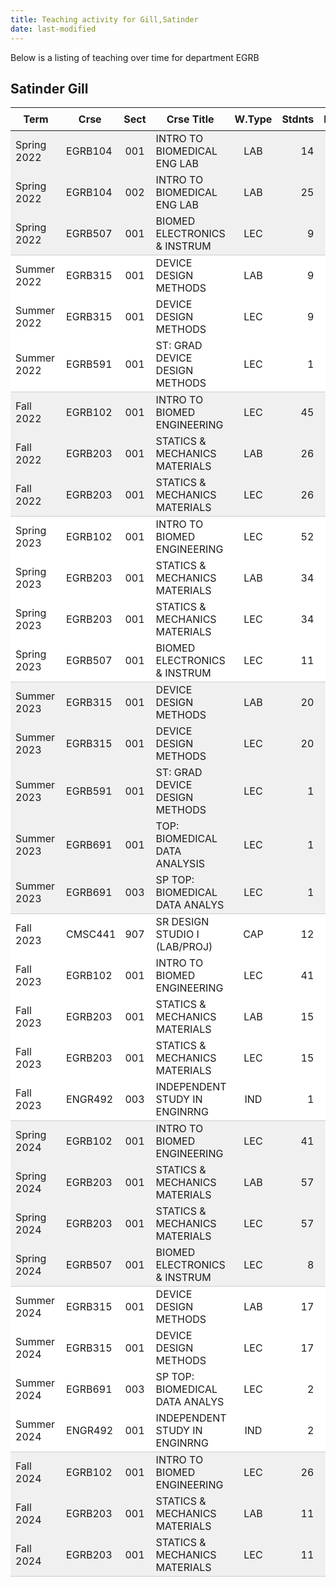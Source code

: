 ```yaml
---
title: Teaching activity for Gill,Satinder
date: last-modified
---
```


Below is a listing of teaching over time for department EGRB


## Satinder Gill

<style type="text/css">
#T_99386 table {
  width: 100%;
  border-collapse: collapse;
}
#T_99386 th {
  text-align: center;
  padding: 8px;
}
#T_99386 td:nth-child(1) {
  padding-right: 10px;
  text-align: left;
}
#T_99386 td:nth-child(2) {
  padding-right: 5px;
  text-align: left;
}
#T_99386  td:nth-child(4) {
  padding-right: 5px;
  text-align: left;
}
#T_99386 td:nth-child(3) {
  text-align: center;
}
#T_99386  td:nth-child(5) {
  text-align: center;
}
#T_99386 td:nth-child(6) {
  text-align: right;
}
#T_99386  td:nth-child(7) {
  text-align: right;
}
#T_99386_row0_col0, #T_99386_row0_col1, #T_99386_row0_col2, #T_99386_row0_col3, #T_99386_row0_col4, #T_99386_row0_col5, #T_99386_row0_col6, #T_99386_row1_col0, #T_99386_row1_col1, #T_99386_row1_col2, #T_99386_row1_col3, #T_99386_row1_col4, #T_99386_row1_col5, #T_99386_row1_col6, #T_99386_row6_col0, #T_99386_row6_col1, #T_99386_row6_col2, #T_99386_row6_col3, #T_99386_row6_col4, #T_99386_row6_col5, #T_99386_row6_col6, #T_99386_row7_col0, #T_99386_row7_col1, #T_99386_row7_col2, #T_99386_row7_col3, #T_99386_row7_col4, #T_99386_row7_col5, #T_99386_row7_col6, #T_99386_row13_col0, #T_99386_row13_col1, #T_99386_row13_col2, #T_99386_row13_col3, #T_99386_row13_col4, #T_99386_row13_col5, #T_99386_row13_col6, #T_99386_row14_col0, #T_99386_row14_col1, #T_99386_row14_col2, #T_99386_row14_col3, #T_99386_row14_col4, #T_99386_row14_col5, #T_99386_row14_col6, #T_99386_row15_col0, #T_99386_row15_col1, #T_99386_row15_col2, #T_99386_row15_col3, #T_99386_row15_col4, #T_99386_row15_col5, #T_99386_row15_col6, #T_99386_row16_col0, #T_99386_row16_col1, #T_99386_row16_col2, #T_99386_row16_col3, #T_99386_row16_col4, #T_99386_row16_col5, #T_99386_row16_col6, #T_99386_row23_col0, #T_99386_row23_col1, #T_99386_row23_col2, #T_99386_row23_col3, #T_99386_row23_col4, #T_99386_row23_col5, #T_99386_row23_col6, #T_99386_row24_col0, #T_99386_row24_col1, #T_99386_row24_col2, #T_99386_row24_col3, #T_99386_row24_col4, #T_99386_row24_col5, #T_99386_row24_col6, #T_99386_row25_col0, #T_99386_row25_col1, #T_99386_row25_col2, #T_99386_row25_col3, #T_99386_row25_col4, #T_99386_row25_col5, #T_99386_row25_col6, #T_99386_row31_col0, #T_99386_row31_col1, #T_99386_row31_col2, #T_99386_row31_col3, #T_99386_row31_col4, #T_99386_row31_col5, #T_99386_row31_col6, #T_99386_row32_col0, #T_99386_row32_col1, #T_99386_row32_col2, #T_99386_row32_col3, #T_99386_row32_col4, #T_99386_row32_col5, #T_99386_row32_col6 {
  background-color: #f0f0f0;
  border-bottom: none;
}
#T_99386_row2_col0, #T_99386_row2_col1, #T_99386_row2_col2, #T_99386_row2_col3, #T_99386_row2_col4, #T_99386_row2_col5, #T_99386_row2_col6, #T_99386_row8_col0, #T_99386_row8_col1, #T_99386_row8_col2, #T_99386_row8_col3, #T_99386_row8_col4, #T_99386_row8_col5, #T_99386_row8_col6, #T_99386_row17_col0, #T_99386_row17_col1, #T_99386_row17_col2, #T_99386_row17_col3, #T_99386_row17_col4, #T_99386_row17_col5, #T_99386_row17_col6, #T_99386_row26_col0, #T_99386_row26_col1, #T_99386_row26_col2, #T_99386_row26_col3, #T_99386_row26_col4, #T_99386_row26_col5, #T_99386_row26_col6, #T_99386_row33_col0, #T_99386_row33_col1, #T_99386_row33_col2, #T_99386_row33_col3, #T_99386_row33_col4, #T_99386_row33_col5, #T_99386_row33_col6 {
  background-color: #f0f0f0;
  border-bottom: 1px solid #ccc;
}
#T_99386_row3_col0, #T_99386_row3_col1, #T_99386_row3_col2, #T_99386_row3_col3, #T_99386_row3_col4, #T_99386_row3_col5, #T_99386_row3_col6, #T_99386_row4_col0, #T_99386_row4_col1, #T_99386_row4_col2, #T_99386_row4_col3, #T_99386_row4_col4, #T_99386_row4_col5, #T_99386_row4_col6, #T_99386_row9_col0, #T_99386_row9_col1, #T_99386_row9_col2, #T_99386_row9_col3, #T_99386_row9_col4, #T_99386_row9_col5, #T_99386_row9_col6, #T_99386_row10_col0, #T_99386_row10_col1, #T_99386_row10_col2, #T_99386_row10_col3, #T_99386_row10_col4, #T_99386_row10_col5, #T_99386_row10_col6, #T_99386_row11_col0, #T_99386_row11_col1, #T_99386_row11_col2, #T_99386_row11_col3, #T_99386_row11_col4, #T_99386_row11_col5, #T_99386_row11_col6, #T_99386_row18_col0, #T_99386_row18_col1, #T_99386_row18_col2, #T_99386_row18_col3, #T_99386_row18_col4, #T_99386_row18_col5, #T_99386_row18_col6, #T_99386_row19_col0, #T_99386_row19_col1, #T_99386_row19_col2, #T_99386_row19_col3, #T_99386_row19_col4, #T_99386_row19_col5, #T_99386_row19_col6, #T_99386_row20_col0, #T_99386_row20_col1, #T_99386_row20_col2, #T_99386_row20_col3, #T_99386_row20_col4, #T_99386_row20_col5, #T_99386_row20_col6, #T_99386_row21_col0, #T_99386_row21_col1, #T_99386_row21_col2, #T_99386_row21_col3, #T_99386_row21_col4, #T_99386_row21_col5, #T_99386_row21_col6, #T_99386_row27_col0, #T_99386_row27_col1, #T_99386_row27_col2, #T_99386_row27_col3, #T_99386_row27_col4, #T_99386_row27_col5, #T_99386_row27_col6, #T_99386_row28_col0, #T_99386_row28_col1, #T_99386_row28_col2, #T_99386_row28_col3, #T_99386_row28_col4, #T_99386_row28_col5, #T_99386_row28_col6, #T_99386_row29_col0, #T_99386_row29_col1, #T_99386_row29_col2, #T_99386_row29_col3, #T_99386_row29_col4, #T_99386_row29_col5, #T_99386_row29_col6 {
  background-color: #ffffff;
  border-bottom: none;
}
#T_99386_row5_col0, #T_99386_row5_col1, #T_99386_row5_col2, #T_99386_row5_col3, #T_99386_row5_col4, #T_99386_row5_col5, #T_99386_row5_col6, #T_99386_row12_col0, #T_99386_row12_col1, #T_99386_row12_col2, #T_99386_row12_col3, #T_99386_row12_col4, #T_99386_row12_col5, #T_99386_row12_col6, #T_99386_row22_col0, #T_99386_row22_col1, #T_99386_row22_col2, #T_99386_row22_col3, #T_99386_row22_col4, #T_99386_row22_col5, #T_99386_row22_col6, #T_99386_row30_col0, #T_99386_row30_col1, #T_99386_row30_col2, #T_99386_row30_col3, #T_99386_row30_col4, #T_99386_row30_col5, #T_99386_row30_col6 {
  background-color: #ffffff;
  border-bottom: 1px solid #ccc;
}
</style>
<table id="T_99386">
  <thead>
    <tr>
      <th id="T_99386_level0_col0" class="col_heading level0 col0" >Term</th>
      <th id="T_99386_level0_col1" class="col_heading level0 col1" >Crse</th>
      <th id="T_99386_level0_col2" class="col_heading level0 col2" >Sect</th>
      <th id="T_99386_level0_col3" class="col_heading level0 col3" >Crse Title</th>
      <th id="T_99386_level0_col4" class="col_heading level0 col4" >W.Type</th>
      <th id="T_99386_level0_col5" class="col_heading level0 col5" >Stdnts</th>
      <th id="T_99386_level0_col6" class="col_heading level0 col6" >Hours</th>
    </tr>
  </thead>
  <tbody>
    <tr>
      <td id="T_99386_row0_col0" class="data row0 col0" >Spring 2022</td>
      <td id="T_99386_row0_col1" class="data row0 col1" >EGRB104</td>
      <td id="T_99386_row0_col2" class="data row0 col2" >001</td>
      <td id="T_99386_row0_col3" class="data row0 col3" >INTRO TO BIOMEDICAL ENG LAB</td>
      <td id="T_99386_row0_col4" class="data row0 col4" >LAB</td>
      <td id="T_99386_row0_col5" class="data row0 col5" >14</td>
      <td id="T_99386_row0_col6" class="data row0 col6" >14</td>
    </tr>
    <tr>
      <td id="T_99386_row1_col0" class="data row1 col0" >Spring 2022</td>
      <td id="T_99386_row1_col1" class="data row1 col1" >EGRB104</td>
      <td id="T_99386_row1_col2" class="data row1 col2" >002</td>
      <td id="T_99386_row1_col3" class="data row1 col3" >INTRO TO BIOMEDICAL ENG LAB</td>
      <td id="T_99386_row1_col4" class="data row1 col4" >LAB</td>
      <td id="T_99386_row1_col5" class="data row1 col5" >25</td>
      <td id="T_99386_row1_col6" class="data row1 col6" >25</td>
    </tr>
    <tr>
      <td id="T_99386_row2_col0" class="data row2 col0" >Spring 2022</td>
      <td id="T_99386_row2_col1" class="data row2 col1" >EGRB507</td>
      <td id="T_99386_row2_col2" class="data row2 col2" >001</td>
      <td id="T_99386_row2_col3" class="data row2 col3" >BIOMED ELECTRONICS & INSTRUM</td>
      <td id="T_99386_row2_col4" class="data row2 col4" >LEC</td>
      <td id="T_99386_row2_col5" class="data row2 col5" >9</td>
      <td id="T_99386_row2_col6" class="data row2 col6" >27</td>
    </tr>
    <tr>
      <td id="T_99386_row3_col0" class="data row3 col0" >Summer 2022</td>
      <td id="T_99386_row3_col1" class="data row3 col1" >EGRB315</td>
      <td id="T_99386_row3_col2" class="data row3 col2" >001</td>
      <td id="T_99386_row3_col3" class="data row3 col3" >DEVICE DESIGN METHODS</td>
      <td id="T_99386_row3_col4" class="data row3 col4" >LAB</td>
      <td id="T_99386_row3_col5" class="data row3 col5" >9</td>
      <td id="T_99386_row3_col6" class="data row3 col6" >14</td>
    </tr>
    <tr>
      <td id="T_99386_row4_col0" class="data row4 col0" >Summer 2022</td>
      <td id="T_99386_row4_col1" class="data row4 col1" >EGRB315</td>
      <td id="T_99386_row4_col2" class="data row4 col2" >001</td>
      <td id="T_99386_row4_col3" class="data row4 col3" >DEVICE DESIGN METHODS</td>
      <td id="T_99386_row4_col4" class="data row4 col4" >LEC</td>
      <td id="T_99386_row4_col5" class="data row4 col5" >9</td>
      <td id="T_99386_row4_col6" class="data row4 col6" >14</td>
    </tr>
    <tr>
      <td id="T_99386_row5_col0" class="data row5 col0" >Summer 2022</td>
      <td id="T_99386_row5_col1" class="data row5 col1" >EGRB591</td>
      <td id="T_99386_row5_col2" class="data row5 col2" >001</td>
      <td id="T_99386_row5_col3" class="data row5 col3" >ST: GRAD DEVICE DESIGN METHODS</td>
      <td id="T_99386_row5_col4" class="data row5 col4" >LEC</td>
      <td id="T_99386_row5_col5" class="data row5 col5" >1</td>
      <td id="T_99386_row5_col6" class="data row5 col6" >3</td>
    </tr>
    <tr>
      <td id="T_99386_row6_col0" class="data row6 col0" >Fall 2022</td>
      <td id="T_99386_row6_col1" class="data row6 col1" >EGRB102</td>
      <td id="T_99386_row6_col2" class="data row6 col2" >001</td>
      <td id="T_99386_row6_col3" class="data row6 col3" >INTRO TO BIOMED ENGINEERING</td>
      <td id="T_99386_row6_col4" class="data row6 col4" >LEC</td>
      <td id="T_99386_row6_col5" class="data row6 col5" >45</td>
      <td id="T_99386_row6_col6" class="data row6 col6" >68</td>
    </tr>
    <tr>
      <td id="T_99386_row7_col0" class="data row7 col0" >Fall 2022</td>
      <td id="T_99386_row7_col1" class="data row7 col1" >EGRB203</td>
      <td id="T_99386_row7_col2" class="data row7 col2" >001</td>
      <td id="T_99386_row7_col3" class="data row7 col3" >STATICS & MECHANICS MATERIALS</td>
      <td id="T_99386_row7_col4" class="data row7 col4" >LAB</td>
      <td id="T_99386_row7_col5" class="data row7 col5" >26</td>
      <td id="T_99386_row7_col6" class="data row7 col6" >39</td>
    </tr>
    <tr>
      <td id="T_99386_row8_col0" class="data row8 col0" >Fall 2022</td>
      <td id="T_99386_row8_col1" class="data row8 col1" >EGRB203</td>
      <td id="T_99386_row8_col2" class="data row8 col2" >001</td>
      <td id="T_99386_row8_col3" class="data row8 col3" >STATICS & MECHANICS MATERIALS</td>
      <td id="T_99386_row8_col4" class="data row8 col4" >LEC</td>
      <td id="T_99386_row8_col5" class="data row8 col5" >26</td>
      <td id="T_99386_row8_col6" class="data row8 col6" >39</td>
    </tr>
    <tr>
      <td id="T_99386_row9_col0" class="data row9 col0" >Spring 2023</td>
      <td id="T_99386_row9_col1" class="data row9 col1" >EGRB102</td>
      <td id="T_99386_row9_col2" class="data row9 col2" >001</td>
      <td id="T_99386_row9_col3" class="data row9 col3" >INTRO TO BIOMED ENGINEERING</td>
      <td id="T_99386_row9_col4" class="data row9 col4" >LEC</td>
      <td id="T_99386_row9_col5" class="data row9 col5" >52</td>
      <td id="T_99386_row9_col6" class="data row9 col6" >156</td>
    </tr>
    <tr>
      <td id="T_99386_row10_col0" class="data row10 col0" >Spring 2023</td>
      <td id="T_99386_row10_col1" class="data row10 col1" >EGRB203</td>
      <td id="T_99386_row10_col2" class="data row10 col2" >001</td>
      <td id="T_99386_row10_col3" class="data row10 col3" >STATICS & MECHANICS MATERIALS</td>
      <td id="T_99386_row10_col4" class="data row10 col4" >LAB</td>
      <td id="T_99386_row10_col5" class="data row10 col5" >34</td>
      <td id="T_99386_row10_col6" class="data row10 col6" >51</td>
    </tr>
    <tr>
      <td id="T_99386_row11_col0" class="data row11 col0" >Spring 2023</td>
      <td id="T_99386_row11_col1" class="data row11 col1" >EGRB203</td>
      <td id="T_99386_row11_col2" class="data row11 col2" >001</td>
      <td id="T_99386_row11_col3" class="data row11 col3" >STATICS & MECHANICS MATERIALS</td>
      <td id="T_99386_row11_col4" class="data row11 col4" >LEC</td>
      <td id="T_99386_row11_col5" class="data row11 col5" >34</td>
      <td id="T_99386_row11_col6" class="data row11 col6" >51</td>
    </tr>
    <tr>
      <td id="T_99386_row12_col0" class="data row12 col0" >Spring 2023</td>
      <td id="T_99386_row12_col1" class="data row12 col1" >EGRB507</td>
      <td id="T_99386_row12_col2" class="data row12 col2" >001</td>
      <td id="T_99386_row12_col3" class="data row12 col3" >BIOMED ELECTRONICS & INSTRUM</td>
      <td id="T_99386_row12_col4" class="data row12 col4" >LEC</td>
      <td id="T_99386_row12_col5" class="data row12 col5" >11</td>
      <td id="T_99386_row12_col6" class="data row12 col6" >33</td>
    </tr>
    <tr>
      <td id="T_99386_row13_col0" class="data row13 col0" >Summer 2023</td>
      <td id="T_99386_row13_col1" class="data row13 col1" >EGRB315</td>
      <td id="T_99386_row13_col2" class="data row13 col2" >001</td>
      <td id="T_99386_row13_col3" class="data row13 col3" >DEVICE DESIGN METHODS</td>
      <td id="T_99386_row13_col4" class="data row13 col4" >LAB</td>
      <td id="T_99386_row13_col5" class="data row13 col5" >20</td>
      <td id="T_99386_row13_col6" class="data row13 col6" >30</td>
    </tr>
    <tr>
      <td id="T_99386_row14_col0" class="data row14 col0" >Summer 2023</td>
      <td id="T_99386_row14_col1" class="data row14 col1" >EGRB315</td>
      <td id="T_99386_row14_col2" class="data row14 col2" >001</td>
      <td id="T_99386_row14_col3" class="data row14 col3" >DEVICE DESIGN METHODS</td>
      <td id="T_99386_row14_col4" class="data row14 col4" >LEC</td>
      <td id="T_99386_row14_col5" class="data row14 col5" >20</td>
      <td id="T_99386_row14_col6" class="data row14 col6" >30</td>
    </tr>
    <tr>
      <td id="T_99386_row15_col0" class="data row15 col0" >Summer 2023</td>
      <td id="T_99386_row15_col1" class="data row15 col1" >EGRB591</td>
      <td id="T_99386_row15_col2" class="data row15 col2" >001</td>
      <td id="T_99386_row15_col3" class="data row15 col3" >ST: GRAD DEVICE DESIGN METHODS</td>
      <td id="T_99386_row15_col4" class="data row15 col4" >LEC</td>
      <td id="T_99386_row15_col5" class="data row15 col5" >1</td>
      <td id="T_99386_row15_col6" class="data row15 col6" >3</td>
    </tr>
    <tr>
      <td id="T_99386_row16_col0" class="data row16 col0" >Summer 2023</td>
      <td id="T_99386_row16_col1" class="data row16 col1" >EGRB691</td>
      <td id="T_99386_row16_col2" class="data row16 col2" >001</td>
      <td id="T_99386_row16_col3" class="data row16 col3" >TOP: BIOMEDICAL DATA ANALYSIS</td>
      <td id="T_99386_row16_col4" class="data row16 col4" >LEC</td>
      <td id="T_99386_row16_col5" class="data row16 col5" >1</td>
      <td id="T_99386_row16_col6" class="data row16 col6" >1</td>
    </tr>
    <tr>
      <td id="T_99386_row17_col0" class="data row17 col0" >Summer 2023</td>
      <td id="T_99386_row17_col1" class="data row17 col1" >EGRB691</td>
      <td id="T_99386_row17_col2" class="data row17 col2" >003</td>
      <td id="T_99386_row17_col3" class="data row17 col3" >SP TOP: BIOMEDICAL DATA ANALYS</td>
      <td id="T_99386_row17_col4" class="data row17 col4" >LEC</td>
      <td id="T_99386_row17_col5" class="data row17 col5" >1</td>
      <td id="T_99386_row17_col6" class="data row17 col6" >3</td>
    </tr>
    <tr>
      <td id="T_99386_row18_col0" class="data row18 col0" >Fall 2023</td>
      <td id="T_99386_row18_col1" class="data row18 col1" >CMSC441</td>
      <td id="T_99386_row18_col2" class="data row18 col2" >907</td>
      <td id="T_99386_row18_col3" class="data row18 col3" >SR DESIGN STUDIO I (LAB/PROJ)</td>
      <td id="T_99386_row18_col4" class="data row18 col4" >CAP</td>
      <td id="T_99386_row18_col5" class="data row18 col5" >12</td>
      <td id="T_99386_row18_col6" class="data row18 col6" >24</td>
    </tr>
    <tr>
      <td id="T_99386_row19_col0" class="data row19 col0" >Fall 2023</td>
      <td id="T_99386_row19_col1" class="data row19 col1" >EGRB102</td>
      <td id="T_99386_row19_col2" class="data row19 col2" >001</td>
      <td id="T_99386_row19_col3" class="data row19 col3" >INTRO TO BIOMED ENGINEERING</td>
      <td id="T_99386_row19_col4" class="data row19 col4" >LEC</td>
      <td id="T_99386_row19_col5" class="data row19 col5" >41</td>
      <td id="T_99386_row19_col6" class="data row19 col6" >62</td>
    </tr>
    <tr>
      <td id="T_99386_row20_col0" class="data row20 col0" >Fall 2023</td>
      <td id="T_99386_row20_col1" class="data row20 col1" >EGRB203</td>
      <td id="T_99386_row20_col2" class="data row20 col2" >001</td>
      <td id="T_99386_row20_col3" class="data row20 col3" >STATICS & MECHANICS MATERIALS</td>
      <td id="T_99386_row20_col4" class="data row20 col4" >LAB</td>
      <td id="T_99386_row20_col5" class="data row20 col5" >15</td>
      <td id="T_99386_row20_col6" class="data row20 col6" >22</td>
    </tr>
    <tr>
      <td id="T_99386_row21_col0" class="data row21 col0" >Fall 2023</td>
      <td id="T_99386_row21_col1" class="data row21 col1" >EGRB203</td>
      <td id="T_99386_row21_col2" class="data row21 col2" >001</td>
      <td id="T_99386_row21_col3" class="data row21 col3" >STATICS & MECHANICS MATERIALS</td>
      <td id="T_99386_row21_col4" class="data row21 col4" >LEC</td>
      <td id="T_99386_row21_col5" class="data row21 col5" >15</td>
      <td id="T_99386_row21_col6" class="data row21 col6" >22</td>
    </tr>
    <tr>
      <td id="T_99386_row22_col0" class="data row22 col0" >Fall 2023</td>
      <td id="T_99386_row22_col1" class="data row22 col1" >ENGR492</td>
      <td id="T_99386_row22_col2" class="data row22 col2" >003</td>
      <td id="T_99386_row22_col3" class="data row22 col3" >INDEPENDENT STUDY IN ENGINRNG</td>
      <td id="T_99386_row22_col4" class="data row22 col4" >IND</td>
      <td id="T_99386_row22_col5" class="data row22 col5" >1</td>
      <td id="T_99386_row22_col6" class="data row22 col6" >3</td>
    </tr>
    <tr>
      <td id="T_99386_row23_col0" class="data row23 col0" >Spring 2024</td>
      <td id="T_99386_row23_col1" class="data row23 col1" >EGRB102</td>
      <td id="T_99386_row23_col2" class="data row23 col2" >001</td>
      <td id="T_99386_row23_col3" class="data row23 col3" >INTRO TO BIOMED ENGINEERING</td>
      <td id="T_99386_row23_col4" class="data row23 col4" >LEC</td>
      <td id="T_99386_row23_col5" class="data row23 col5" >41</td>
      <td id="T_99386_row23_col6" class="data row23 col6" >123</td>
    </tr>
    <tr>
      <td id="T_99386_row24_col0" class="data row24 col0" >Spring 2024</td>
      <td id="T_99386_row24_col1" class="data row24 col1" >EGRB203</td>
      <td id="T_99386_row24_col2" class="data row24 col2" >001</td>
      <td id="T_99386_row24_col3" class="data row24 col3" >STATICS & MECHANICS MATERIALS</td>
      <td id="T_99386_row24_col4" class="data row24 col4" >LAB</td>
      <td id="T_99386_row24_col5" class="data row24 col5" >57</td>
      <td id="T_99386_row24_col6" class="data row24 col6" >86</td>
    </tr>
    <tr>
      <td id="T_99386_row25_col0" class="data row25 col0" >Spring 2024</td>
      <td id="T_99386_row25_col1" class="data row25 col1" >EGRB203</td>
      <td id="T_99386_row25_col2" class="data row25 col2" >001</td>
      <td id="T_99386_row25_col3" class="data row25 col3" >STATICS & MECHANICS MATERIALS</td>
      <td id="T_99386_row25_col4" class="data row25 col4" >LEC</td>
      <td id="T_99386_row25_col5" class="data row25 col5" >57</td>
      <td id="T_99386_row25_col6" class="data row25 col6" >86</td>
    </tr>
    <tr>
      <td id="T_99386_row26_col0" class="data row26 col0" >Spring 2024</td>
      <td id="T_99386_row26_col1" class="data row26 col1" >EGRB507</td>
      <td id="T_99386_row26_col2" class="data row26 col2" >001</td>
      <td id="T_99386_row26_col3" class="data row26 col3" >BIOMED ELECTRONICS & INSTRUM</td>
      <td id="T_99386_row26_col4" class="data row26 col4" >LEC</td>
      <td id="T_99386_row26_col5" class="data row26 col5" >8</td>
      <td id="T_99386_row26_col6" class="data row26 col6" >24</td>
    </tr>
    <tr>
      <td id="T_99386_row27_col0" class="data row27 col0" >Summer 2024</td>
      <td id="T_99386_row27_col1" class="data row27 col1" >EGRB315</td>
      <td id="T_99386_row27_col2" class="data row27 col2" >001</td>
      <td id="T_99386_row27_col3" class="data row27 col3" >DEVICE DESIGN METHODS</td>
      <td id="T_99386_row27_col4" class="data row27 col4" >LAB</td>
      <td id="T_99386_row27_col5" class="data row27 col5" >17</td>
      <td id="T_99386_row27_col6" class="data row27 col6" >26</td>
    </tr>
    <tr>
      <td id="T_99386_row28_col0" class="data row28 col0" >Summer 2024</td>
      <td id="T_99386_row28_col1" class="data row28 col1" >EGRB315</td>
      <td id="T_99386_row28_col2" class="data row28 col2" >001</td>
      <td id="T_99386_row28_col3" class="data row28 col3" >DEVICE DESIGN METHODS</td>
      <td id="T_99386_row28_col4" class="data row28 col4" >LEC</td>
      <td id="T_99386_row28_col5" class="data row28 col5" >17</td>
      <td id="T_99386_row28_col6" class="data row28 col6" >26</td>
    </tr>
    <tr>
      <td id="T_99386_row29_col0" class="data row29 col0" >Summer 2024</td>
      <td id="T_99386_row29_col1" class="data row29 col1" >EGRB691</td>
      <td id="T_99386_row29_col2" class="data row29 col2" >003</td>
      <td id="T_99386_row29_col3" class="data row29 col3" >SP TOP: BIOMEDICAL DATA ANALYS</td>
      <td id="T_99386_row29_col4" class="data row29 col4" >LEC</td>
      <td id="T_99386_row29_col5" class="data row29 col5" >2</td>
      <td id="T_99386_row29_col6" class="data row29 col6" >6</td>
    </tr>
    <tr>
      <td id="T_99386_row30_col0" class="data row30 col0" >Summer 2024</td>
      <td id="T_99386_row30_col1" class="data row30 col1" >ENGR492</td>
      <td id="T_99386_row30_col2" class="data row30 col2" >001</td>
      <td id="T_99386_row30_col3" class="data row30 col3" >INDEPENDENT STUDY IN ENGINRNG</td>
      <td id="T_99386_row30_col4" class="data row30 col4" >IND</td>
      <td id="T_99386_row30_col5" class="data row30 col5" >2</td>
      <td id="T_99386_row30_col6" class="data row30 col6" >6</td>
    </tr>
    <tr>
      <td id="T_99386_row31_col0" class="data row31 col0" >Fall 2024</td>
      <td id="T_99386_row31_col1" class="data row31 col1" >EGRB102</td>
      <td id="T_99386_row31_col2" class="data row31 col2" >001</td>
      <td id="T_99386_row31_col3" class="data row31 col3" >INTRO TO BIOMED ENGINEERING</td>
      <td id="T_99386_row31_col4" class="data row31 col4" >LEC</td>
      <td id="T_99386_row31_col5" class="data row31 col5" >26</td>
      <td id="T_99386_row31_col6" class="data row31 col6" >39</td>
    </tr>
    <tr>
      <td id="T_99386_row32_col0" class="data row32 col0" >Fall 2024</td>
      <td id="T_99386_row32_col1" class="data row32 col1" >EGRB203</td>
      <td id="T_99386_row32_col2" class="data row32 col2" >001</td>
      <td id="T_99386_row32_col3" class="data row32 col3" >STATICS & MECHANICS MATERIALS</td>
      <td id="T_99386_row32_col4" class="data row32 col4" >LAB</td>
      <td id="T_99386_row32_col5" class="data row32 col5" >11</td>
      <td id="T_99386_row32_col6" class="data row32 col6" >16</td>
    </tr>
    <tr>
      <td id="T_99386_row33_col0" class="data row33 col0" >Fall 2024</td>
      <td id="T_99386_row33_col1" class="data row33 col1" >EGRB203</td>
      <td id="T_99386_row33_col2" class="data row33 col2" >001</td>
      <td id="T_99386_row33_col3" class="data row33 col3" >STATICS & MECHANICS MATERIALS</td>
      <td id="T_99386_row33_col4" class="data row33 col4" >LEC</td>
      <td id="T_99386_row33_col5" class="data row33 col5" >11</td>
      <td id="T_99386_row33_col6" class="data row33 col6" >16</td>
    </tr>
  </tbody>
</table>


